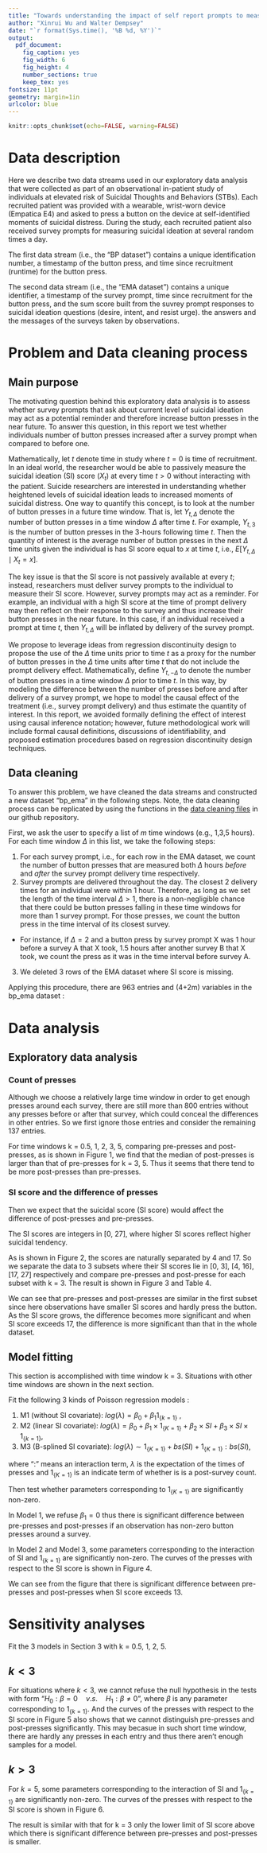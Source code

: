 ```yaml
---
title: "Towards understanding the impact of self report prompts to measure suicidal ideation on self-identification of suicidal distress"
author: "Xinrui Wu and Walter Dempsey"
date: "`r format(Sys.time(), '%B %d, %Y')`"
output: 
  pdf_document:
    fig_caption: yes
    fig_width: 6 
    fig_height: 4
    number_sections: true
    keep_tex: yes
fontsize: 11pt
geometry: margin=1in
urlcolor: blue
---
```

```r
knitr::opts_chunk$set(echo=FALSE, warning=FALSE)
```

\renewcommand{\arraystretch}{1.5}

# Data description

Here we describe two data streams used in our exploratory data analysis that were collected as part of an observational in-patient study of individuals at elevated risk of Suicidal Thoughts and Behaviors (STBs).  Each recruited patient was provided with a wearable, wrist-worn device (Empatica E4) and asked to press a button on the device at self-identified moments of suicidal distress.  During the study, each recruited patient also received survey prompts for measuring suicidal ideation at several random times a day.  

The first data stream (i.e., the "BP dataset") contains a unique identification number, a timestamp of the button press, and time since recruitment (runtime) for the button press. 

\begin{table}[h]
\centering
\begin{tabular}{c|c}
\hline
Variable name & Description                                      \\ \hline \hline
ID            & Patient identification number     \\ \hline
timestamp     & The date and time of the button press                   \\ \hline
run.time      & Time-in-study until button press \\ \hline
\end{tabular}
\caption{Variables in the BP data}
\label{table1}
\end{table}

The second data stream (i.e., the "EMA dataset") contains a unique identifier, a timestamp of the survey prompt, time since recruitment for the button press, and the sum score built from the suvrey prompt responses to suicidal ideation questions (desire, intent, and resist urge).  the answers and the messages of the surveys taken by observations. 

\begin{table}[h]
\centering
\begin{tabular}{c|c}
\hline
Variable name & Description                                      \\ \hline \hline
ID            & Patient identification number       \\ \hline
timestamp     & The date and time when the survey prompt was delivered       \\ \hline
run.time      & Time-in-study until survey prompt was delivered \\ \hline
sitb si sum   & Sum score of suicidal ideation as measured by survey \\ \hline
\end{tabular}
\caption{Variables in the EMA data}
\label{table2}
\end{table}

\newpage
# Problem and Data cleaning process

## Main purpose

The motivating question behind this exploratory data analysis is to assess whether survey prompts that ask about current level of suicidal ideation may act as a potential reminder and therefore increase button presses in the near future.  To answer this question, in this report we test whether individuals number of button presses increased after a survey prompt when compared to before one.

Mathematically, let $t$ denote time in study where $t=0$ is time of recruitment.  In an ideal world, the researcher would be able to passively measure the suicidal ideation (SI) score ($X_t$) at every time $t>0$ without interacting with the patient.  Suicide researchers are interested in understanding whether heightened levels of suicidal ideation leads to increased moments of suicidal distress.  One way to quantify this concept, is to look at the number of button presses in a future time window.  That is, let $Y_{t, \Delta}$ denote the number of button presses in a time window $\Delta$ after time $t$.  For example, $Y_{t,3}$ is the number of button presses in the 3-hours following time $t$. Then the quantity of interest is the average number of button presses in the next $\Delta$ time units given the individual is has SI score equal to $x$ at time $t$, i.e., $E \left[ Y_{t,\Delta} \mid X_t = x \right]$.  

The key issue is that the SI score is not passively available at every $t$; instead, researchers must deliver survey prompts to the individual to measure their SI score.  However, survey prompts may act as a reminder.  For example, an individual with a high SI score at the time of prompt delivery may then reflect on their response to the survey and thus increase their button presses in the near future.  In this case, if an individual received a prompt at time $t$, then $Y_{t,\Delta}$ will be inflated by delivery of the survey prompt.  

We propose to leverage ideas from regression discontinuity design to propose the use of the $\Delta$ time units prior to time $t$ as a proxy for the number of button presses in the $\Delta$ time units after time $t$ that do not include the prompt delivery effect.  Mathematically, define $Y_{t,-\Delta}$ to denote the number of button presses in a time window $\Delta$ prior to time $t$. In this way, by modeling the difference between the number of presses before and after delivery of a survey prompt, we hope to model the causal effect of the treatment (i.e., survey prompt delivery) and thus estimate the quantity of interest.  In this report, we avoided formally defining the effect of interest using causal inference notation; however, future methodological work will include formal causal definitions, discussions of identifiability, and proposed estimation procedures based on regression discontinuity design techniques.


## Data cleaning

To answer this problem, we have cleaned the data streams and constructed a new dataset “bp_ema” in the following steps. Note, the data cleaning process can be replicated by using the functions in the [data cleaning files](https://github.com/Xinrui-Wu/BP_EMA/blob/master/methods/dataManipulation.R) in our github repository.

First, we ask the user to specify a list of $m$ time windows (e.g., 1,3,5 hours). For each time window $\Delta$ in this list, we take the following steps:

1. For each survey prompt, i.e., for each row in the EMA dataset, we count the number of button presses that are measured both $\Delta$ hours _before_ and _after_ the survey prompt delivery time respectively.
2. Survey prompts are delivered throughout the day.  The closest 2 delivery times for an individual were within 1 hour.  Therefore, as long as we set the length of the time interval $\Delta>1$, there is a non-negligible chance that there could be button presses falling in these time windows for more than 1 survey prompt. For those presses, we count the button press in the time interval of its closest survey.
  * For instance, if $\Delta = 2$ and a button press by survey prompt X was 1 hour before a survey A that X took, 1.5 hours after another survey B that X took, we count the press as it was in the time interval before survey A.
3.  We deleted 3 rows of the EMA dataset where SI score is missing.

Applying this procedure, there are 963 entries and (4+2m) variables in the bp_ema dataset :


\begin{table}[h]
\centering
\begin{tabular}{c|c}
\hline
Variable name & Description                                      \\ \hline \hline
ID            & The identification number of the observation      \\ \hline
timestamp     & The date and time when the survey was taken       \\ \hline
run.time      & The participant duration of the observation until this survey \\ \hline
si-score      & The score of suicidal risk measured by the  survey \\ \hline
pre-press-k     & The number of of button presses k hours before the survey \\ \hline
post-press-k    & The number of of button presses k hours after the survey  \\ \hline
\end{tabular}
\caption{Variables in the "EMA with press" data}
\label{table3}
\end{table}


\newpage
# Data analysis

## Exploratory data analysis

### Count of presses

Although we choose a relatively large time window in order to get enough presses around each survey, there are still more than 800 entries without any presses before or after that survey, which could conceal the differences in other entries. So we first ignore those entries and consider the remaining 137 entries.


For time windows k = 0.5, 1, 2, 3, 5, comparing pre-presses and post-presses, as is shown in Figure 1, we find that the median of post-presses is larger than that of pre-presses for k = 3, 5. Thus it seems that there tend to be more post-presses than pre-presses.

\begin{figure}[h]
\label{fig:1}
\centering
\includegraphics[width=4.5in]{./figure/boxplot_for_windows.png}
\caption{Pre-presses and Post-presses for different time windows}
\end{figure}


### SI score and the difference of presses

Then we expect that the suicidal score (SI score) would affect the difference of post-presses and pre-presses. 

The SI scores are integers in [0, 27], where higher SI scores reflect higher suicidal tendency.

\begin{figure}[h]
\label{fig:2}
\centering
\includegraphics[width=6in, height=4in]{./figure/hist.png}
\caption{Distribution of the SI score}
\end{figure}

As is shown in Figure 2,  the scores are naturally separated by 4 and 17. So we separate the data to 3 subsets where their SI scores lie in  [0, 3], [4, 16], [17, 27] respectively and compare pre-presses and post-presse for each subset with k = 3. The result is shown in Figure 3 and Table 4.


\begin{figure}[h]
\label{fig:3}
\centering
\includegraphics[width=7in, height=4in]{./figure/box_si_3.png}
\caption{Post-presses and Pre-presses in subsets by SI score}
\end{figure}


\begin{table}[h]
\centering
\begin{tabular}{|c|c|c|c|c|c|}
\hline
SI score     & Entries & Mean pre-presses & Mean post-presses & p value (paired) & p value (2 sample) \\ \hline \hline
{[}0, 3{]}   & 21      & 0.62             & 0.52              & 0.70             & 0.61               \\ \hline
{[}4, 16{]}  & 86      & 0.88             & 1.08              & 0.47             & 0.43               \\ \hline
{[}17, 27{]} & 30      & 0.83             & 1.47              & 0.15             & 0.10                \\ \hline
\end{tabular}
\caption{Compare presses in subsets by SI score}
\label{table4}
\end{table}

We can see that pre-presses and post-presses are similar in the first subset since here observations have smaller SI scores and hardly press the button. As the SI score grows, the difference becomes more significant and when SI score exceeds 17, the difference is more significant than that in the whole dataset.


\clearpage
## Model fitting
This section is accomplished with time window k = 3. Situations with other time windows are shown in the next section.

Fit the following 3 kinds of Poisson regression models :

(1) M1 (without SI covariate): $log(\lambda) = \beta_{0} + \beta_{1} 1_{\{k=1\}}$ , \newline
(2) M2 (linear SI covariate): $log(\lambda) = \beta_{0} + \beta_{1}\times 1_{\{K=1\}} + \beta_{2} \times SI +  \beta_{3} \times SI \times 1_{\{k=1\}}$, \newline
(3) M3 (B-splined SI covariate): $log(\lambda) \sim 1_{\{K=1\}} + bs(SI) + 1_{\{K=1\}}:bs(SI)$, \newline

where ":" means an interaction term, $\lambda$ is the expectation of the times of presses and $1_{\{K=1\}}$ is an indicate term of whether is is a post-survey count. 

Then test whether parameters corresponding to $1_{\{K=1\}}$ are significantly non-zero.

In Model 1, we refuse $\beta_1 = 0$ thus there is significant difference between pre-presses and post-presses if an observation has non-zero button presses around a survey.

In Model 2 and Model 3, some parameters corresponding to the interaction of SI and $1_{\{k=1\}}$ are significantly non-zero. The curves of the presses with respect to the SI score is shown in Figure 4. \newline

\begin{figure}[h]
\label{fig:4}
\centering
\includegraphics[width=8in, height=4in]{./figure/model_curve.png}
\caption{Model curve for k=3}
\end{figure}

We can see from the figure that there is significant difference between pre-presses and post-presses when SI score exceeds 13.

# Sensitivity analyses

Fit the 3 models in Section 3 with k = 0.5, 1, 2, 5.

## $k<3$
For situations where $k<3$, we cannot refuse the null hypothesis in the tests with form "$H_0: \beta = 0 \quad v.s. \quad H_1: \beta \neq 0$", where $\beta$ is any parameter corresponding to $1_{\{k=1\}}$. And the curves of the presses with respect to the SI score in Figure 5 also shows that we cannot distinguish pre-presses and post-presses significantly. This may becasue in such short time window, there are hardly any presses in each entry and thus there aren't enough samples for a model. \newline

\begin{figure}[h]
\label{fig:5}
\centering
\includegraphics[width=8in, height=4in]{./figure/model_curve_1.png}
\caption{Model curve for k=1}
\end{figure}

## $k>3$
For $k=5$, some parameters corresponding to the interaction of SI and $1_{\{k=1\}}$ are significantly non-zero. The curves of the presses with respect to the SI score is shown in Figure 6. \newline

\begin{figure}[h]
\label{fig:6}
\centering
\includegraphics[width=8in, height=4in]{./figure/model_curve_5.png}
\caption{Model curve for k=5}
\end{figure}


The result is similar with that for k = 3 only the lower limit of SI score above which there is significant difference between pre-presses and post-presses is smaller.\newline 

